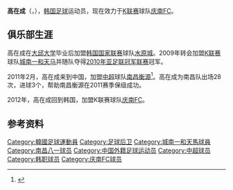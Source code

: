 {{Football player infobox| 
| playername= 高在成 <br /> {{lang|ko|고재성}}
| image    = 
| fullname = 高在成 <br /> {{lang|ko|고재성}}
| englishfullname = Ko Jae-Sung
| nickname    = 
| height      = {{height|meters=1.75}}
| dateofbirth = {{birth date and age|1985|1|28}}
| cityofbirth =
| countryofbirth = {{KOR}}
| clubnumber = 15
| currentclub  = [[庆南足球俱乐部|庆南FC]]
| position = [[后卫_(足球)|后卫]]
| youthyears = 
| youthclubs = [[大邱大学|大邱大学]]
| years = 2008<br>2009–2010<br>2011<br>2012–
| clubs = [[水原城足球俱乐部|水原城]]<br>[[城南一和天马足球俱乐部|城南一和天马]]<br>[[南昌衡源足球俱乐部|南昌衡源]]<br>[[庆南足球俱乐部|庆南FC]]
| caps(goals) = 12 {{0}}(1) <br> 35 {{0}}(0) <br> 28 {{0}}(3)
| nationalyears =
| nationalteam = 
| nationalcaps(goals) = 
| pcupdate = 2011年11月2日
| ntupdate = 
}}
'''高在成'''（{{lang|ko|고재성}}，{{bd|1985年|1月28日|||K}}），[[韩国|韩国]][[足球|足球]]运动员，现在效力于[[K联赛|K联赛]]球队[[庆南FC|庆南FC]]。

==俱乐部生涯==
高在成在[[大邱大学|大邱大学]]毕业后加盟[[韩国国家联赛|韩国国家联赛]]球队[[水原城足球俱乐部|水原城]]。2009年转会加盟[[K联赛|K联赛]]球队[[城南一和天马足球俱乐部|城南一和天马]]并随队夺得[[2010年亚足联冠军联赛|2010年亚足联冠军联赛]]冠军。

2011年2月，高在成来到中国，加盟[[中超|中超]]球队[[南昌衡源足球俱乐部|南昌衡源]]<ref>{{Cite web |url=http://we.sportscn.com/viewnews-734927.html |title=韩国铁卫落户英雄城 零转会投南昌夯实右路防线 |access-date=2011-02-26 |archive-date=2014-09-11 |archive-url=https://web.archive.org/web/20140911051918/http://we.sportscn.com/viewnews-734927.html |dead-url=no }}</ref>。高在成为南昌队出场28次，进球3个，帮助南昌衡源在2011赛季保级成功。

2012年，高在成回到韩国，加盟K联赛球队[[庆南足球俱乐部|庆南FC]]。

== 参考资料 ==
{{reflist}}

{{DEFAULTSORT:Ko Jae-Sung}}
[[Category:韓國足球運動員|Category:韓國足球運動員]]
[[Category:足球后卫|Category:足球后卫]]
[[Category:城南一和天馬球員|Category:城南一和天馬球員]]
[[Category:南昌八一球员|Category:南昌八一球员]]
[[Category:中国外籍足球运动员|Category:中国外籍足球运动员]]
[[Category:中超球员|Category:中超球员]]
[[Category:韩职球员|Category:韩职球员]]
[[Category:庆南FC球员|Category:庆南FC球员]]